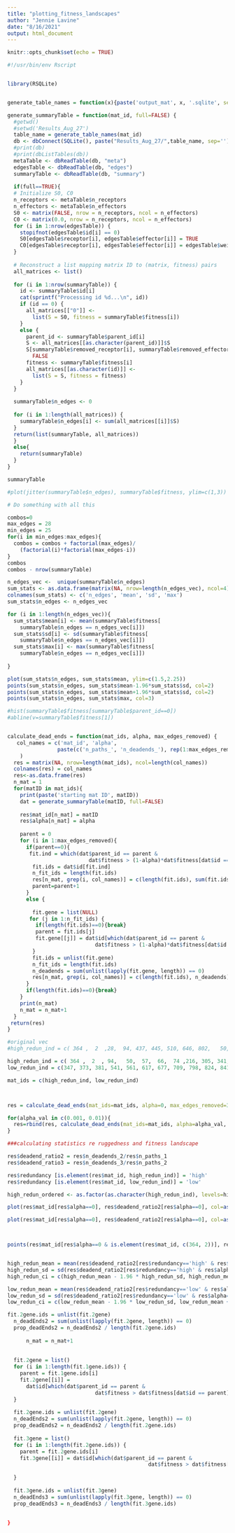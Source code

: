 ```yaml
---
title: "plotting_fitness_landscapes"
author: "Jennie Lavine"
date: "8/16/2021"
output: html_document
---
```


```r
knitr::opts_chunk$set(echo = TRUE)
```

```r
#!/usr/bin/env Rscript


library(RSQLite)


generate_table_names = function(x){paste('output_mat', x, '.sqlite', sep='')}

generate_summaryTable = function(mat_id, full=FALSE) {
  #getwd()
  #setwd('Results_Aug_27')
  table_name = generate_table_names(mat_id)
  db <- dbConnect(SQLite(), paste("Results_Aug_27/",table_name, sep=''))
  #print(db)
  #print(dbListTables(db))
  metaTable <- dbReadTable(db, "meta")
  edgesTable <- dbReadTable(db, "edges")
  summaryTable <- dbReadTable(db, "summary")
  
  if(full==TRUE){
  # Initialize S0, C0
  n_receptors <- metaTable$n_receptors
  n_effectors <- metaTable$n_effectors
  S0 <- matrix(FALSE, nrow = n_receptors, ncol = n_effectors)
  C0 <- matrix(0.0, nrow = n_receptors, ncol = n_effectors)
  for (i in 1:nrow(edgesTable)) {
    stopifnot(edgesTable$id[i] == 0)
    S0[edgesTable$receptor[i], edgesTable$effector[i]] = TRUE
    C0[edgesTable$receptor[i], edgesTable$effector[i]] = edgesTable$weight[i]
  }
  
  # Reconstruct a list mapping matrix ID to (matrix, fitness) pairs
  all_matrices <- list()
  
  for (i in 1:nrow(summaryTable)) {
    id <- summaryTable$id[i]
    cat(sprintf("Processing id %d...\n", id))
    if (id == 0) {
      all_matrices[["0"]] <-
        list(S = S0, fitness = summaryTable$fitness[i])
    }
    else {
      parent_id <- summaryTable$parent_id[i]
      S <- all_matrices[[as.character(parent_id)]]$S
      S[summaryTable$removed_receptor[i], summaryTable$removed_effector[i]] <-
        FALSE
      fitness <- summaryTable$fitness[i]
      all_matrices[[as.character(id)]] <-
        list(S = S, fitness = fitness)
    }
  }
  
  summaryTable$n_edges <- 0
  
  for (i in 1:length(all_matrices)) {
    summaryTable$n_edges[i] <- sum(all_matrices[[i]]$S)
  }
  return(list(summaryTable, all_matrices))
  }
  else{
    return(summaryTable)
  }
}

summaryTable

#plot(jitter(summaryTable$n_edges), summaryTable$fitness, ylim=c(1,3))

# Do something with all this

```



```r
combos=0
max_edges = 28
min_edges = 25
for(i in min_edges:max_edges){
  combos = combos + factorial(max_edges)/
    (factorial(i)*factorial(max_edges-i))
}
combos
combos - nrow(summaryTable)
```

```r
n_edges_vec <-  unique(summaryTable$n_edges)
sum_stats <- as.data.frame(matrix(NA, nrow=length(n_edges_vec), ncol=4))
colnames(sum_stats) <- c('n_edges', 'mean', 'sd', 'max')
sum_stats$n_edges <- n_edges_vec

for (i in 1:length(n_edges_vec)){
  sum_stats$mean[i] <- mean(summaryTable$fitness[
    summaryTable$n_edges == n_edges_vec[i]])
  sum_stats$sd[i] <- sd(summaryTable$fitness[
    summaryTable$n_edges == n_edges_vec[i]])
  sum_stats$max[i] <- max(summaryTable$fitness[
    summaryTable$n_edges == n_edges_vec[i]])
  
}

plot(sum_stats$n_edges, sum_stats$mean, ylim=c(1.5,2.25))
points(sum_stats$n_edges, sum_stats$mean-1.96*sum_stats$sd, col=2)
points(sum_stats$n_edges, sum_stats$mean+1.96*sum_stats$sd, col=2)
points(sum_stats$n_edges, sum_stats$max, col=3)

```


```r
#hist(summaryTable$fitness[summaryTable$parent_id==0])
#abline(v=summaryTable$fitness[1])


calculate_dead_ends = function(mat_ids, alpha, max_edges_removed) {
   col_names = c('mat_id', 'alpha', 
                paste(c('n_paths_', 'n_deadends_'), rep(1:max_edges_removed, each=2), sep='')
    )
  res = matrix(NA, nrow=length(mat_ids), ncol=length(col_names))
  colnames(res) = col_names
  res<-as.data.frame(res)
  n_mat = 1
  for(matID in mat_ids){
    print(paste('starting mat ID', matID))
    dat = generate_summaryTable(matID, full=FALSE)
    
    res$mat_id[n_mat] = matID
    res$alpha[n_mat] = alpha
    
    parent = 0
    for (i in 1:max_edges_removed){
      if(parent==0){
       fit.ind = which(dat$parent_id == parent &
                          dat$fitness > (1-alpha)*dat$fitness[dat$id == parent])
        fit.ids = dat$id[fit.ind]
        n_fit_ids = length(fit.ids)
        res[n_mat, grep(i, col_names)] = c(length(fit.ids), sum(fit.ids==0))
        parent=parent+1
      }
      else {
        
        fit.gene = list(NULL)
       for (j in 1:n_fit_ids) {
         if(length(fit.ids)==0){break}
         parent = fit.ids[j]
         fit.gene[[j]] = dat$id[which(dat$parent_id == parent &
                            dat$fitness > (1-alpha)*dat$fitness[dat$id == parent])]
        }
        fit.ids = unlist(fit.gene)
        n_fit_ids = length(fit.ids)
        n_deadends = sum(unlist(lapply(fit.gene, length)) == 0)
        res[n_mat, grep(i, col_names)] = c(length(fit.ids), n_deadends)
      }
      if(length(fit.ids)==0){break}
    }
    print(n_mat)
    n_mat = n_mat+1
  }
 return(res) 
}
```


```r

#original vec
#high_redun_ind = c( 364 ,  2  ,28,  94, 437, 445, 510, 646, 802,   50,  57,  66,  74 ,216, 305, 341, 455, 481)

high_redun_ind = c( 364 ,  2  , 94,   50,  57,  66,  74 ,216, 305, 341, 455, 481)
low_redun_ind = c(347, 373, 381, 541, 561, 617, 677, 709, 798, 824, 841, 844, 850, 910 ,953 ,977)

mat_ids = c(high_redun_ind, low_redun_ind)



res = calculate_dead_ends(mat_ids=mat_ids, alpha=0, max_edges_removed=3)

for(alpha_val in c(0.001, 0.01)){
  res=rbind(res, calculate_dead_ends(mat_ids=mat_ids, alpha=alpha_val, max_edges_removed=3))
}


```

```r
###calculating statistics re ruggedness and fitness landscape

res$deadend_ratio2 = res$n_deadends_2/res$n_paths_1
res$deadend_ratio3 = res$n_deadends_3/res$n_paths_2

res$redundancy [is.element(res$mat_id, high_redun_ind)] = 'high'
res$redundancy [is.element(res$mat_id, low_redun_ind)] = 'low'

high_redun_ordered <- as.factor(as.character(high_redun_ind), levels=high_redun_ind)

plot(res$mat_id[res$alpha==0], res$deadend_ratio2[res$alpha==0], col=as.factor(res$redundancy[res$alpha==0.001]))

plot(res$mat_id[res$alpha==0], res$deadend_ratio2[res$alpha==0], col=as.factor(res$redundancy[res$alpha==0]))



points(res$mat_id[res$alpha==0 & is.element(res$mat_id, c(364, 2))], res$deadend_ratio2[res$alpha==0 & is.element(res$mat_id, c(364, 2))], col='purple', pch=2)



```



```r
high_redun_mean = mean(res$deadend_ratio2[res$redundancy=='high' & res$alpha==0.001], na.rm=T)
high_redun_sd = sd(res$deadend_ratio2[res$redundancy=='high' & res$alpha==0.001], na.rm=T)
high_redun_ci = c(high_redun_mean - 1.96 * high_redun_sd, high_redun_mean + 1.96 * high_redun_sd)

low_redun_mean = mean(res$deadend_ratio2[res$redundancy=='low' & res$alpha==0.001], na.rm=T)
low_redun_sd = sd(res$deadend_ratio2[res$redundancy=='low' & res$alpha==0.001], na.rm=T)
low_redun_ci = c(low_redun_mean - 1.96 * low_redun_sd, low_redun_mean + 1.96 * low_redun_sd)

```



```r
fit.2gene.ids = unlist(fit.2gene)
  n_deadEnds2 = sum(unlist(lapply(fit.2gene, length)) == 0)
  prop_deadEnds2 = n_deadEnds2 / length(fit.2gene.ids)
   
      n_mat = n_mat+1
    
  
  fit.2gene = list()
  for (i in 1:length(fit.1gene.ids)) {
    parent = fit.1gene.ids[i]
    fit.2gene[[i]] = 
      dat$id[which(dat$parent_id == parent &
                            dat$fitness > dat$fitness[dat$id == parent])]
  }
  
  fit.2gene.ids = unlist(fit.2gene)
  n_deadEnds2 = sum(unlist(lapply(fit.2gene, length)) == 0)
  prop_deadEnds2 = n_deadEnds2 / length(fit.2gene.ids)
  
  fit.3gene = list()
  for (i in 1:length(fit.2gene.ids)) {
    parent = fit.2gene.ids[i]
    fit.3gene[[i]] = dat$id[which(dat$parent_id == parent &
                                             dat$fitness > dat$fitness[dat$id ==
                                                                                           parent])]
  }
  
  fit.3gene.ids = unlist(fit.3gene)
  n_deadEnds3 = sum(unlist(lapply(fit.3gene, length)) == 0)
  prop_deadEnds3 = n_deadEnds3 / length(fit.3gene.ids)
  
  
}


```

